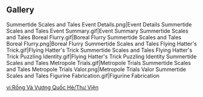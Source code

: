 {{Event Tabs
|subpage1 = Boreal Flurry
|subpage2 = Flying Hatter's Trick
|subpage3 = Metropole Trials
|subpage4 = Figurine Fabrication
}}
==Gallery==
<gallery>
Summertide Scales and Tales Event Details.png|Event Details
Summertide Scales and Tales Event Summary.gif|Event Summary
Summertide Scales and Tales Boreal Flurry.gif|Boreal Flurry
Summertide Scales and Tales Boreal Flurry.png|Boreal Flurry
Summertide Scales and Tales Flying Hatter's Trick.gif|Flying Hatter's Trick
Summertide Scales and Tales Flying Hatter's Trick Puzzling Identity.gif|Flying Hatter's Trick Puzzling Identity
Summertide Scales and Tales Metropole Trials.gif|Metropole Trials
Summertide Scales and Tales Metropole Trials Valor.png|Metropole Trials Valor
Summertide Scales and Tales Figurine Fabrication.gif|Figurine Fabrication
</gallery>

[[vi:Rồng Và Vương Quốc Hè/Thư Viện]]